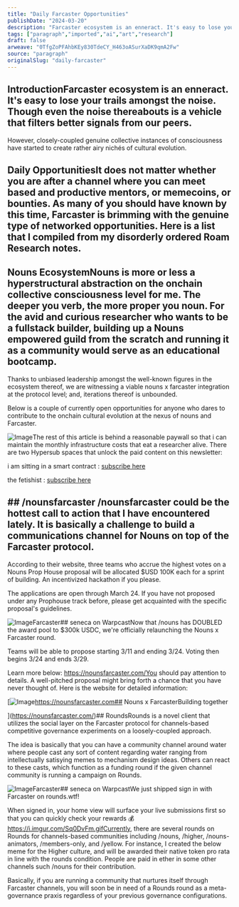 ```yaml
---
title: "Daily Farcaster Opportunities"
publishDate: "2024-03-20"
description: "Farcaster ecosystem is an enneract. It's easy to lose your trails amongst the noise. Though even the noise thereabouts is a vehicle that ......"
tags: ["paragraph","imported","ai","art","research"]
draft: false
arweave: "0TfgZoPFAhbKEy830TdeCY_H463oASurXaDK9qmA2Fw"
source: "paragraph"
originalSlug: "daily-farcaster"
---
```


## IntroductionFarcaster ecosystem is an enneract. It's easy to lose your trails amongst the noise. Though even the noise thereabouts is a vehicle that filters better signals from our peers. 

However, closely-coupled genuine collective instances of consciousness have started to create rather airy nichés of cultural evolution. 

## Daily OpportunitiesIt does not matter whether you are after a channel where you can meet based and productive mentors, or memecoins, or bounties. As many of you should have known by this time, Farcaster is brimming with the genuine type of networked opportunities. Here is a list that I compiled from my disorderly ordered Roam Research notes.

## Nouns EcosystemNouns is more or less a hyperstructural abstraction on the onchain collective consciousness level for me. The deeper you verb, the more proper you noun. For the avid and curious researcher who wants to be a fullstack builder, building up a Nouns empowered guild from the scratch and running it as a community would serve as an educational bootcamp.

Thanks to unbiased leadership amongst the well-known figures in the ecosystem thereof, we are witnessing a viable nouns x farcaster integration at the protocol level; and, iterations thereof is unbounded. 

Below is a couple of currently open opportunities for anyone who dares to contribute to the onchain cultural evolution at the nexus of nouns and Farcaster.

![Image](https://paragraph.xyz/editor/callout/information-icon.png)The rest of this article is behind a reasonable paywall so that i can maintain the monthly infrastructure costs that eat a researcher alive. There are two Hypersub spaces that unlock the paid content on this newsletter:

i am sitting in a smart contract : [subscribe here](https://hypersub.withfabric.xyz/collection/i-am-sitting-in-a-smart-contract-1etytp8uik1s?referrer=0x36de990133d36d7e3df9a820aa3ede5a2320de71)

the fetishist : [subscribe here](https://hypersub.withfabric.xyz/collection/the-fetishist-7eyp9ksc99fk?referrer=0x36de990133d36d7e3df9a820aa3ede5a2320de71)

## ## /nounsfarcaster /nounsfarcaster could be the hottest call to action that I have encountered lately. It is basically a challenge to build a communications channel for Nouns on top of the Farcaster protocol.

According to their website, three teams who accrue the highest votes on a Nouns Prop House proposal will be allocated $USD 100K each for a sprint of building. An incentivized hackathon if you please.

The applications are open through March 24. If you have not proposed under any Prophouse track before, please get acquainted with the specific proposal's guidelines.

![Image](https://storage.googleapis.com/papyrus_images/ecbe1f258d5a38ca6859d4d685740410.png)Farcaster## seneca on WarpcastNow that /nouns has DOUBLED the award pool to $300k USDC, we're officially relaunching the Nouns x Farcaster round. 

Teams will be able to propose starting 3/11 and ending 3/24.
Voting then begins 3/24 and ends 3/29.

Learn more below: https://nounsfarcaster.com/You should pay attention to details. A well-pitched proposal might bring forth a chance that you have never thought of. Here is the website for detailed information:

[![Image](https://nounsfarcaster.com/og-image.png)https://nounsfarcaster.com## Nouns x FarcasterBuilding together

](https://nounsfarcaster.com/)## RoundsRounds is a novel client that utilizes the social layer on the Farcaster protocol for channels-based competitive governance experiments on a loosely-coupled approach. 

The idea is basically that you can have a community channel around water where people cast any sort of content regarding water ranging from intellectually satisying memes to mechanism design ideas. Others can react to these casts, which function as a funding round if the given channel community is running a campaign on Rounds.

![Image](https://storage.googleapis.com/papyrus_images/eca4158d1650609621d53e06cec047cf.png)Farcaster## seneca on WarpcastWe just shipped sign in with Farcaster on rounds.wtf! 

When signed in, your home view will surface your live submissions first so that you can quickly check your rewards 💰 https://i.imgur.com/Sq0DvFm.gifCurrently, there are several rounds on Rounds for channels-based communities including /nouns, /higher, /nouns-animators, /members-only, and /yellow. For instance, I created the below meme for the Higher culture, and will be awarded their native token pro rata in line with the rounds condition. People are paid in ether in some other channels such /nouns for their contribution.

Basically, if you are running a community that nurtures itself through Farcaster channels, you will soon be in need of a Rounds round as a meta-governance praxis regardless of your previous governance configurations.